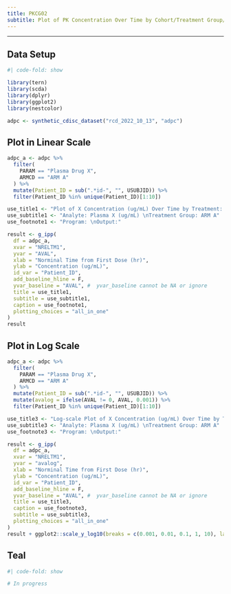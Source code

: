 ```yaml
---
title: PKCG02
subtitle: Plot of PK Concentration Over Time by Cohort/Treatment Group/Dose
---
```


------------------------------------------------------------------------

::: panel-tabset
## Data Setup

```r
#| code-fold: show

library(tern)
library(scda)
library(dplyr)
library(ggplot2)
library(nestcolor)

adpc <- synthetic_cdisc_dataset("rcd_2022_10_13", "adpc")
```

## Plot in Linear Scale

```r
adpc_a <- adpc %>%
  filter(
    PARAM == "Plasma Drug X",
    ARMCD == "ARM A"
  ) %>%
  mutate(Patient_ID = sub(".*id-", "", USUBJID)) %>%
  filter(Patient_ID %in% unique(Patient_ID)[1:10])

use_title1 <- "Plot of X Concentration (ug/mL) Over Time by Treatment: \nPK Evaluable Patients"
use_subtitle1 <- "Analyte: Plasma X (ug/mL) \nTreatment Group: ARM A"
use_footnote1 <- "Program: \nOutput:"

result <- g_ipp(
  df = adpc_a,
  xvar = "NRELTM1",
  yvar = "AVAL",
  xlab = "Norminal Time from First Dose (hr)",
  ylab = "Concentration (ug/mL)",
  id_var = "Patient_ID",
  add_baseline_hline = F,
  yvar_baseline = "AVAL", #  yvar_baseline cannot be NA or ignore
  title = use_title1,
  subtitle = use_subtitle1,
  caption = use_footnote1,
  plotting_choices = "all_in_one"
)
result
```

## Plot in Log Scale

```r
adpc_a <- adpc %>%
  filter(
    PARAM == "Plasma Drug X",
    ARMCD == "ARM A"
  ) %>%
  mutate(Patient_ID = sub(".*id-", "", USUBJID)) %>%
  mutate(avalog = ifelse(AVAL != 0, AVAL, 0.001)) %>%
  filter(Patient_ID %in% unique(Patient_ID)[1:10])

use_title3 <- "Log-scale Plot of X Concentration (ug/mL) Over Time by Treatment: \nPK Evaluable Patients"
use_subtitle3 <- "Analyte: Plasma X (ug/mL) \nTreatment Group: ARM A"
use_footnote3 <- "Program: \nOutput:"

result <- g_ipp(
  df = adpc_a,
  xvar = "NRELTM1",
  yvar = "avalog",
  xlab = "Norminal Time from First Dose (hr)",
  ylab = "Concentration (ug/mL)",
  id_var = "Patient_ID",
  add_baseline_hline = F,
  yvar_baseline = "AVAL", #  yvar_baseline cannot be NA or ignore
  title = use_title3,
  caption = use_footnote3,
  subtitle = use_subtitle3,
  plotting_choices = "all_in_one"
)
result + ggplot2::scale_y_log10(breaks = c(0.001, 0.01, 0.1, 1, 10), label = c(0.001, 0.01, 0.1, 1, 10))
```

## Teal

```r
#| code-fold: show

# In progress
```
:::
